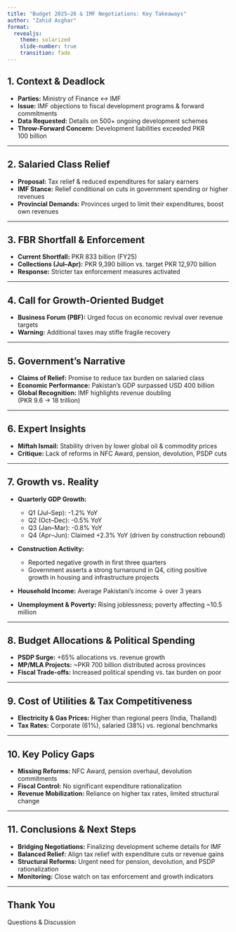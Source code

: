 ---
title: "Budget 2025–26 & IMF Negotiations: Key Takeaways"
author: "Zahid Asghar"
format:
  revealjs:
    theme: solarized
    slide-number: true
    transition: fade
---

## 1. Context & Deadlock

* **Parties:** Ministry of Finance ↔ IMF
* **Issue:** IMF objections to fiscal development programs & forward commitments
* **Data Requested:** Details on 500+ ongoing development schemes
* **Throw-Forward Concern:** Development liabilities exceeded PKR 100 billion

---

## 2. Salaried Class Relief

* **Proposal:** Tax relief & reduced expenditures for salary earners
* **IMF Stance:** Relief conditional on cuts in government spending or higher revenues
* **Provincial Demands:** Provinces urged to limit their expenditures, boost own revenues

---

## 3. FBR Shortfall & Enforcement

* **Current Shortfall:** PKR 833 billion (FY25)
* **Collections (Jul–Apr):** PKR 9,390 billion vs. target PKR 12,970 billion
* **Response:** Stricter tax enforcement measures activated

---

## 4. Call for Growth-Oriented Budget

* **Business Forum (PBF):** Urged focus on economic revival over revenue targets
* **Warning:** Additional taxes may stifle fragile recovery

---

## 5. Government’s Narrative

* **Claims of Relief:** Promise to reduce tax burden on salaried class
* **Economic Performance:** Pakistan’s GDP surpassed USD 400 billion
* **Global Recognition:** IMF highlights revenue doubling (PKR 9.6 → 18 trillion)

---

## 6. Expert Insights

* **Miftah Ismail:** Stability driven by lower global oil & commodity prices
* **Critique:** Lack of reforms in NFC Award, pension, devolution, PSDP cuts

---

## 7. Growth vs. Reality

* **Quarterly GDP Growth:**

  * Q1 (Jul–Sep): -1.2% YoY
  * Q2 (Oct–Dec): -0.5% YoY
  * Q3 (Jan–Mar): -0.8% YoY
  * Q4 (Apr–Jun): Claimed +2.3% YoY (driven by construction rebound)
* **Construction Activity:**

  * Reported negative growth in first three quarters
  * Government asserts a strong turnaround in Q4, citing positive growth in housing and infrastructure projects
* **Household Income:** Average Pakistani’s income ↓ over 3 years
* **Unemployment & Poverty:** Rising joblessness; poverty affecting \~10.5 million

---

## 8. Budget Allocations & Political Spending

* **PSDP Surge:** +65% allocations vs. revenue growth
* **MP/MLA Projects:** \~PKR 700 billion distributed across provinces
* **Fiscal Trade-offs:** Increased political spending vs. tax burden on poor

---

## 9. Cost of Utilities & Tax Competitiveness

* **Electricity & Gas Prices:** Higher than regional peers (India, Thailand)
* **Tax Rates:** Corporate (61%), salaried (38%) vs. regional benchmarks

---

## 10. Key Policy Gaps

* **Missing Reforms:** NFC Award, pension overhaul, devolution commitments
* **Fiscal Control:** No significant expenditure rationalization
* **Revenue Mobilization:** Reliance on higher tax rates, limited structural change

---

## 11. Conclusions & Next Steps

* **Bridging Negotiations:** Finalizing development scheme details for IMF
* **Balanced Relief:** Align tax relief with expenditure cuts or revenue gains
* **Structural Reforms:** Urgent need for pension, devolution, and PSDP rationalization
* **Monitoring:** Close watch on tax enforcement and growth indicators

---

## Thank You

Questions & Discussion
